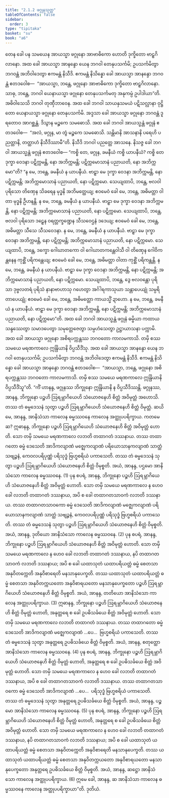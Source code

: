 ```yaml
---
title: "2.1.2 ဖဂ္ဂုနသုတ္တ"
tableOfContents: false
sidebar:
  order: 3
type: "tipitaka"
basket: "su"
book: "a6"
---
```



<DynamicBreadcrumb />

<Division number="56" book="a6">

<Paragraph number="462" book="a6">
တေန ခေါ ပန သမယေန အာယသ္မာ ဖဂ္ဂုနော အာဗာဓိကော ဟောတိ ဒုက္ခိတော ဗာဠှဂိလာနော. အထ ခေါ အာယသ္မာ အာနန္ဒော ယေန ဘဂဝါ တေနုပသင်္ကမိ; ဥပသင်္ကမိတွာ ဘဂဝန္တံ အဘိဝါဒေတွာ ဧကမန္တံ နိသီဒိ. ဧကမန္တံ နိသိန္နော ခေါ အာယသ္မာ အာနန္ဒော ဘဂဝန္တံ ဧတဒဝေါစ—  “အာယသ္မာ, ဘန္တေ, ဖဂ္ဂုနော အာဗာဓိကော ဒုက္ခိတော ဗာဠှဂိလာနော. သာဓု, ဘန္တေ, ဘဂဝါ ယေနာယသ္မာ ဖဂ္ဂုနော တေနုပသင်္ကမတု အနုကမ္ပံ ဥပါဒါယာ”တိ. အဓိဝါသေသိ ဘဂဝါ တုဏှီဘာဝေန. အထ ခေါ ဘဂဝါ သာယနှသမယံ ပဋိသလ္လာနာ ဝုဋ္ဌိတော ယေနာယသ္မာ ဖဂ္ဂုနော တေနုပသင်္ကမိ. အဒ္ဒသာ ခေါ အာယသ္မာ ဖဂ္ဂုနော ဘဂဝန္တံ ဒူရတောဝ အာဂစ္ဆန္တံ. ဒိသွာန မဉ္စကေ သမဓောသိ. အထ ခေါ ဘဂဝါ အာယသ္မန္တံ ဖဂ္ဂုနံ ဧတဒဝေါစ—  “အလံ, ဖဂ္ဂုန, မာ တွံ မဉ္စကေ သမဓောသိ. သန္တိမာနိ အာသနာနိ ပရေဟိ ပညတ္တာနိ, တတ္ထာဟံ နိသီဒိဿာမီ”တိ. နိသီဒိ ဘဂဝါ ပညတ္တေ အာသနေ. နိသဇ္ဇ ခေါ ဘဂဝါ အာယသ္မန္တံ ဖဂ္ဂုနံ ဧတဒဝေါစ—
</Paragraph>

<Paragraph number="463" book="a6">
“ကစ္စိ တေ, ဖဂ္ဂုန, ခမနီယံ ကစ္စိ ယာပနီယံ? ကစ္စိ တေ ဒုက္ခာ ဝေဒနာ ပဋိက္ကမန္တိ, နော အဘိက္ကမန္တိ; ပဋိက္ကမောသာနံ ပညာယတိ, နော အဘိက္ကမော”တိ? “န မေ, ဘန္တေ, ခမနီယံ န ယာပနီယံ. ဗာဠှာ မေ ဒုက္ခာ ဝေဒနာ အဘိက္ကမန္တိ, နော ပဋိက္ကမန္တိ; အဘိက္ကမောသာနံ ပညာယတိ, နော ပဋိက္ကမော.
</Paragraph>

<Paragraph number="464" book="a6">
သေယျထာပိ, ဘန္တေ, ဗလဝါ ပုရိသော တိဏှေန သိခရေန မုဒ္ဓနိ အဘိမတ္ထေယျ; ဧဝမေဝံ ခေါ မေ, ဘန္တေ, အဓိမတ္တာ ဝါတာ မုဒ္ဓနိ ဦဟနန္တိ. န မေ, ဘန္တေ, ခမနီယံ န ယာပနီယံ. ဗာဠှာ မေ ဒုက္ခာ ဝေဒနာ အဘိက္ကမန္တိ, နော ပဋိက္ကမန္တိ; အဘိက္ကမောသာနံ ပညာယတိ, နော ပဋိက္ကမော.
</Paragraph>

<Paragraph number="465" book="a6">
သေယျထာပိ, ဘန္တေ, ဗလဝါ ပုရိသော ဒဠှေန ဝရတ္တက္ခဏ္ဍေန သီသဝေဌနံ ဒဒေယျ; ဧဝမေဝံ ခေါ မေ, ဘန္တေ, အဓိမတ္တာ သီသေ သီသဝေဒနာ. န မေ, ဘန္တေ, ခမနီယံ န ယာပနီယံ. ဗာဠှာ မေ ဒုက္ခာ ဝေဒနာ အဘိက္ကမန္တိ, နော ပဋိက္ကမန္တိ; အဘိက္ကမောသာနံ ပညာယတိ, နော ပဋိက္ကမော.
</Paragraph>

<Paragraph number="466" book="a6">
သေယျထာပိ, ဘန္တေ, ဒက္ခော ဂေါဃာတကော ဝါ ဂေါဃာတကန္တေဝါသီ ဝါ တိဏှေန ဂေါဝိကန္တနေန ကုစ္ဆိံ ပရိကန္တေယျ; ဧဝမေဝံ ခေါ မေ, ဘန္တေ, အဓိမတ္တာ ဝါတာ ကုစ္ဆိံ ပရိကန္တန္တိ. န မေ, ဘန္တေ, ခမနီယံ န ယာပနီယံ. ဗာဠှာ မေ ဒုက္ခာ ဝေဒနာ အဘိက္ကမန္တိ, နော ပဋိက္ကမန္တိ; အဘိက္ကမောသာနံ ပညာယတိ, နော ပဋိက္ကမော.
</Paragraph>

<Paragraph number="467" book="a6">
သေယျထာပိ, ဘန္တေ, ဒွေ ဗလဝန္တော ပုရိသာ ဒုဗ္ဗလတရံ ပုရိသံ နာနာဗာဟာသု ဂဟေတွာ အင်္ဂါရကာသုယာ သန္တာပေယျုံ သမ္ပရိတာပေယျုံ; ဧဝမေဝံ ခေါ မေ, ဘန္တေ, အဓိမတ္တော ကာယသ္မိံ ဍာဟော. န မေ, ဘန္တေ, ခမနီယံ န ယာပနီယံ. ဗာဠှာ မေ ဒုက္ခာ ဝေဒနာ အဘိက္ကမန္တိ, နော ပဋိက္ကမန္တိ; အဘိက္ကမောသာနံ ပညာယတိ, နော ပဋိက္ကမော”တိ. အထ ခေါ ဘဂဝါ အာယသ္မန္တံ ဖဂ္ဂုနံ ဓမ္မိယာ ကထာယ သန္ဒဿေတွာ သမာဒပေတွာ သမုတ္တေဇေတွာ သမ္ပဟံသေတွာ ဥဋ္ဌာယာသနာ ပက္ကာမိ.
</Paragraph>

<Paragraph number="468" book="a6">
အထ ခေါ အာယသ္မာ ဖဂ္ဂုနော အစိရပက္ကန္တဿ ဘဂဝတော ကာလမကာသိ. တမှိ စဿ သမယေ မရဏကာလေ ဣန္ဒြိယာနိ ဝိပ္ပသီဒိံသု. အထ ခေါ အာယသ္မာ အာနန္ဒော ယေန ဘဂဝါ တေနုပသင်္ကမိ; ဥပသင်္ကမိတွာ ဘဂဝန္တံ အဘိဝါဒေတွာ ဧကမန္တံ နိသီဒိ. ဧကမန္တံ နိသိန္နော ခေါ အာယသ္မာ အာနန္ဒော ဘဂဝန္တံ ဧတဒဝေါစ—  “အာယသ္မာ, ဘန္တေ, ဖဂ္ဂုနော အစိရပက္ကန္တဿ ဘဂဝတော ကာလမကာသိ. တမှိ စဿ သမယေ မရဏကာလေ ဣန္ဒြိယာနိ ဝိပ္ပသီဒိံသူ”တိ.
</Paragraph>

<Paragraph number="469" book="a6">
“ကိံ ဟာနန္ဒ, ဖဂ္ဂုနဿ ဘိက္ခုနော ဣန္ဒြိယာနိ န ဝိပ္ပသီဒိဿန္တိ. ဖဂ္ဂုနဿ, အာနန္ဒ, ဘိက္ခုနော ပဉ္စဟိ ဩရမ္ဘာဂိယေဟိ သံယောဇနေဟိ စိတ္တံ အဝိမုတ္တံ အဟောသိ. တဿ တံ ဓမ္မဒေသနံ သုတွာ ပဉ္စဟိ ဩရမ္ဘာဂိယေဟိ သံယောဇနေဟိ စိတ္တံ ဝိမုတ္တံ.
</Paragraph>

<Paragraph number="470" book="a6">
ဆယိမေ, အာနန္ဒ, အာနိသံသာ ကာလေန ဓမ္မဿဝနေ ကာလေန အတ္ထုပပရိက္ခာယ. ကတမေ ဆ? ဣဓာနန္ဒ, ဘိက္ခုနော ပဉ္စဟိ ဩရမ္ဘာဂိယေဟိ သံယောဇနေဟိ စိတ္တံ အဝိမုတ္တံ ဟောတိ. သော တမှိ သမယေ မရဏကာလေ လဘတိ တထာဂတံ ဒဿနာယ. တဿ တထာဂတော ဓမ္မံ ဒေသေတိ အာဒိကလျာဏံ မဇ္ဈေကလျာဏံ ပရိယောသာနကလျာဏံ သာတ္ထံ သဗျဉ္ဇနံ, ကေဝလပရိပုဏ္ဏံ ပရိသုဒ္ဓံ ဗြဟ္မစရိယံ ပကာသေတိ. တဿ တံ ဓမ္မဒေသနံ သုတွာ ပဉ္စဟိ ဩရမ္ဘာဂိယေဟိ သံယောဇနေဟိ စိတ္တံ ဝိမုစ္စတိ. အယံ, အာနန္ဒ, ပဌမော အာနိသံသော ကာလေန ဓမ္မဿဝနေ. (1)
</Paragraph>

<Paragraph number="471" book="a6">
ပုန စပရံ, အာနန္ဒ, ဘိက္ခုနော ပဉ္စဟိ ဩရမ္ဘာဂိယေဟိ သံယောဇနေဟိ စိတ္တံ အဝိမုတ္တံ ဟောတိ. သော တမှိ သမယေ မရဏကာလေ န ဟေဝ ခေါ လဘတိ တထာဂတံ ဒဿနာယ, အပိ စ ခေါ တထာဂတသာဝကံ လဘတိ ဒဿနာယ. တဿ တထာဂတသာဝကော ဓမ္မံ ဒေသေတိ အာဒိကလျာဏံ မဇ္ဈေကလျာဏံ ပရိယောသာနကလျာဏံ သာတ္ထံ သဗျဉ္ဇနံ, ကေဝလပရိပုဏ္ဏံ ပရိသုဒ္ဓံ ဗြဟ္မစရိယံ ပကာသေတိ. တဿ တံ ဓမ္မဒေသနံ သုတွာ ပဉ္စဟိ ဩရမ္ဘာဂိယေဟိ သံယောဇနေဟိ စိတ္တံ ဝိမုစ္စတိ. အယံ, အာနန္ဒ, ဒုတိယော အာနိသံသော ကာလေန ဓမ္မဿဝနေ. (2)
</Paragraph>

<Paragraph number="472" book="a6">
ပုန စပရံ, အာနန္ဒ, ဘိက္ခုနော ပဉ္စဟိ ဩရမ္ဘာဂိယေဟိ သံယောဇနေဟိ စိတ္တံ အဝိမုတ္တံ ဟောတိ. သော တမှိ သမယေ မရဏကာလေ န ဟေဝ ခေါ လဘတိ တထာဂတံ ဒဿနာယ, နပိ တထာဂတသာဝကံ လဘတိ ဒဿနာယ; အပိ စ ခေါ ယထာသုတံ ယထာပရိယတ္တံ ဓမ္မံ စေတသာ အနုဝိတက္ကေတိ အနုဝိစာရေတိ မနသာနုပေက္ခတိ. တဿ ယထာသုတံ ယထာပရိယတ္တံ ဓမ္မံ စေတသာ အနုဝိတက္ကယတော အနုဝိစာရယတော မနသာနုပေက္ခတော ပဉ္စဟိ ဩရမ္ဘာဂိယေဟိ သံယောဇနေဟိ စိတ္တံ ဝိမုစ္စတိ. အယံ, အာနန္ဒ, တတိယော အာနိသံသော ကာလေန အတ္ထုပပရိက္ခာယ. (3)
</Paragraph>

<Paragraph number="473" book="a6">
ဣဓာနန္ဒ, ဘိက္ခုနော ပဉ္စဟိ ဩရမ္ဘာဂိယေဟိ သံယောဇနေဟိ စိတ္တံ ဝိမုတ္တံ ဟောတိ, အနုတ္တရေ စ ခေါ ဥပဓိသင်္ခယေ စိတ္တံ အဝိမုတ္တံ ဟောတိ. သော တမှိ သမယေ မရဏကာလေ လဘတိ တထာဂတံ ဒဿနာယ. တဿ တထာဂတော ဓမ္မံ ဒေသေတိ အာဒိကလျာဏံ မဇ္ဈေကလျာဏံ …ပေ…  ဗြဟ္မစရိယံ ပကာသေတိ. တဿ တံ ဓမ္မဒေသနံ သုတွာ အနုတ္တရေ ဥပဓိသင်္ခယေ စိတ္တံ ဝိမုစ္စတိ. အယံ, အာနန္ဒ, စတုတ္ထော အာနိသံသော ကာလေန ဓမ္မဿဝနေ. (4)
</Paragraph>

<Paragraph number="474" book="a6">
ပုန စပရံ, အာနန္ဒ, ဘိက္ခုနော ပဉ္စဟိ ဩရမ္ဘာဂိယေဟိ သံယောဇနေဟိ စိတ္တံ ဝိမုတ္တံ ဟောတိ, အနုတ္တရေ စ ခေါ ဥပဓိသင်္ခယေ စိတ္တံ အဝိမုတ္တံ ဟောတိ. သော တမှိ သမယေ မရဏကာလေ န ဟေဝ ခေါ လဘတိ တထာဂတံ ဒဿနာယ, အပိ စ ခေါ တထာဂတသာဝကံ လဘတိ ဒဿနာယ. တဿ တထာဂတသာဝကော ဓမ္မံ ဒေသေတိ အာဒိကလျာဏံ …ပေ…  ပရိသုဒ္ဓံ ဗြဟ္မစရိယံ ပကာသေတိ. တဿ တံ ဓမ္မဒေသနံ သုတွာ အနုတ္တရေ ဥပဓိသင်္ခယေ စိတ္တံ ဝိမုစ္စတိ. အယံ, အာနန္ဒ, ပဉ္စမော အာနိသံသော ကာလေန ဓမ္မဿဝနေ. (5)
</Paragraph>

<Paragraph number="475" book="a6">
ပုန စပရံ, အာနန္ဒ, ဘိက္ခုနော ပဉ္စဟိ ဩရမ္ဘာဂိယေဟိ သံယောဇနေဟိ စိတ္တံ ဝိမုတ္တံ ဟောတိ, အနုတ္တရေ စ ခေါ ဥပဓိသင်္ခယေ စိတ္တံ အဝိမုတ္တံ ဟောတိ. သော တမှိ သမယေ မရဏကာလေ န ဟေဝ ခေါ လဘတိ တထာဂတံ ဒဿနာယ, နပိ တထာဂတသာဝကံ လဘတိ ဒဿနာယ; အပိ စ ခေါ ယထာသုတံ ယထာပရိယတ္တံ ဓမ္မံ စေတသာ အနုဝိတက္ကေတိ အနုဝိစာရေတိ မနသာနုပေက္ခတိ. တဿ ယထာသုတံ ယထာပရိယတ္တံ ဓမ္မံ စေတသာ အနုဝိတက္ကယတော အနုဝိစာရယတော မနသာနုပေက္ခတော အနုတ္တရေ ဥပဓိသင်္ခယေ စိတ္တံ ဝိမုစ္စတိ. အယံ, အာနန္ဒ, ဆဋ္ဌော အာနိသံသော ကာလေန အတ္ထုပပရိက္ခာယ. (6)
</Paragraph>

<Paragraph number="476" book="a6">
ဣမေ ခေါ, အာနန္ဒ, ဆ အာနိသံသာ ကာလေန ဓမ္မဿဝနေ ကာလေန အတ္ထုပပရိက္ခာယာ”တိ.

</Paragraph>
</Division>

<Paragraph number="477" type="center" book="a6">
ဒုတိယံ.
</Paragraph>